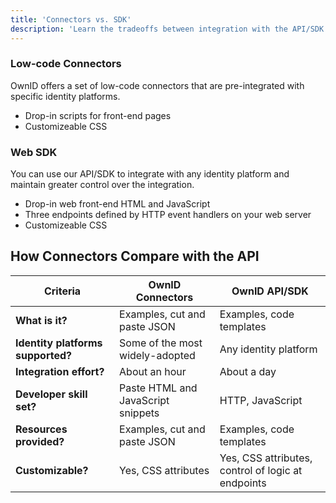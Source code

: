 ```yaml
---
title: 'Connectors vs. SDK'
description: 'Learn the tradeoffs between integration with the API/SDK vs. connectors.'
---
```


### Low-code Connectors 
OwnID offers a set of low-code connectors that are pre-integrated with specific identity platforms. 
- Drop-in scripts for front-end pages
- Customizeable CSS

### Web SDK
You can use our API/SDK to integrate with any identity platform and maintain greater control over the integration. 
- Drop-in web front-end HTML and JavaScript
- Three endpoints defined by HTTP event handlers on your web server
- Customizeable CSS

## How Connectors Compare with the API

| Criteria | OwnID Connectors  | OwnID API/SDK    |
| -------- | ------------------|----------------- |
| **What is it?**  | Examples, cut and paste JSON | Examples, code templates |
| **Identity platforms supported?** |  Some of the most widely-adopted | Any identity platform   |
| **Integration effort?**  | About an hour | About a day |
| **Developer skill set?**  | Paste HTML and JavaScript snippets|HTTP, JavaScript |
| **Resources provided?**  | Examples, cut and paste JSON | Examples, code templates |
| **Customizable?**  | Yes, CSS attributes | Yes, CSS attributes, control of logic at endpoints |








